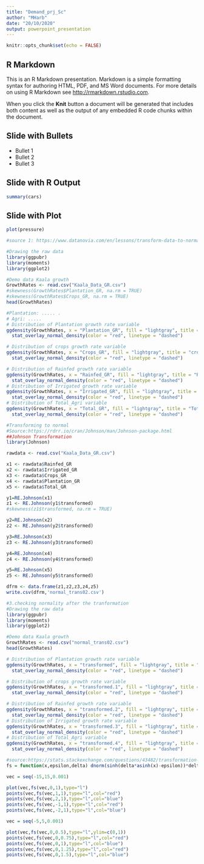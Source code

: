 ```yaml
---
title: "Demand_prj_Sc"
author: "MHarb"
date: "20/10/2020"
output: powerpoint_presentation
---
```


```r
knitr::opts_chunk$set(echo = FALSE)
```

## R Markdown

This is an R Markdown presentation. Markdown is a simple formatting syntax for authoring HTML, PDF, and MS Word documents. For more details on using R Markdown see <http://rmarkdown.rstudio.com>.

When you click the **Knit** button a document will be generated that includes both content as well as the output of any embedded R code chunks within the document.

## Slide with Bullets

- Bullet 1
- Bullet 2
- Bullet 3

## Slide with R Output

```r
summary(cars)
```

## Slide with Plot

```r
plot(pressure)
```

```r
#source 1: https://www.datanovia.com/en/lessons/transform-data-to-normal-distribution-in-r/

#Drawing the raw data
library(ggpubr)
library(moments)
library(ggplot2)

#Demo data Kaala growth
GrowthRates <- read.csv("Kaala_Data_GR.csv")
#skewness(GrowthRates$Plantation_GR, na.rm = TRUE)
#skewness(GrowthRates$Crops_GR, na.rm = TRUE)
head(GrowthRates)

#Plantation: ..... .
# Agri: .....
# Distribution of Plantation growth rate variable
ggdensity(GrowthRates, x = "Plantation_GR", fill = "lightgray", title = "Plantation") +
  stat_overlay_normal_density(color = "red", linetype = "dashed")

# Distribution of crops growth rate variable
ggdensity(GrowthRates, x = "Crops_GR", fill = "lightgray", title = "crops") +
  stat_overlay_normal_density(color = "red", linetype = "dashed")

# Distribution of Rainfed growth rate variable
ggdensity(GrowthRates, x = "Rainfed_GR", fill = "lightgray", title = "Rainfed") +
  stat_overlay_normal_density(color = "red", linetype = "dashed")
# Distribution of Irrigated growth rate variable
ggdensity(GrowthRates, x = "Irrigated_GR", fill = "lightgray", title = "Irrigated") +
  stat_overlay_normal_density(color = "red", linetype = "dashed")
# Distribution of Total_Agri variable
ggdensity(GrowthRates, x = "Total_GR", fill = "lightgray", title = "Total_Agri") +
  stat_overlay_normal_density(color = "red", linetype = "dashed")
```
```r
#Transforming to normal
#Source:https://rdrr.io/cran/Johnson/man/Johnson-package.html
##Johnson Transformation
library(Johnson)

rawdata <- read.csv("Kaala_Data_GR.csv")

x1 <- rawdata$Rainfed_GR
x2 <- rawdata$Irrigated_GR
x3 <- rawdata$Crops_GR
x4 <- rawdata$Plantation_GR
x5 <- rawdata$Total_GR

y1=RE.Johnson(x1)
z1 <- RE.Johnson(y1$transformed)
#skewness(z1$transformed, na.rm = TRUE)

y2=RE.Johnson(x2)
z2 <- RE.Johnson(y2$transformed)

y3=RE.Johnson(x3)
z3 <- RE.Johnson(y3$transformed)

y4=RE.Johnson(x4)
z4 <- RE.Johnson(y4$transformed)

y5=RE.Johnson(x5)
z5 <- RE.Johnson(y5$transformed)

dfrm <- data.frame(z1,z2,z3,z4,z5)
write.csv(dfrm,'normal_trans02.csv')
```

```r
#3.checking normality after the tranformation
#Drawing the raw data
library(ggpubr)
library(moments)
library(ggplot2)

#Demo data Kaala growth
GrowthRates <- read.csv("normal_trans02.csv")
head(GrowthRates)

# Distribution of Plantation growth rate variable
ggdensity(GrowthRates, x = "transformed", fill = "lightgray", title = "Plantation") +
  stat_overlay_normal_density(color = "red", linetype = "dashed")

# Distribution of crops growth rate variable
ggdensity(GrowthRates, x = "transformed.1", fill = "lightgray", title = "crops") +
  stat_overlay_normal_density(color = "red", linetype = "dashed")

# Distribution of Rainfed growth rate variable
ggdensity(GrowthRates, x = "transformed.2", fill = "lightgray", title = "Rainfed") +
  stat_overlay_normal_density(color = "red", linetype = "dashed")
# Distribution of Irrigated growth rate variable
ggdensity(GrowthRates, x = "transformed.3", fill = "lightgray", title = "Irrigated") +
  stat_overlay_normal_density(color = "red", linetype = "dashed")
# Distribution of Total_Agri variable
ggdensity(GrowthRates, x = "transformed.4", fill = "lightgray", title = "Total_Agri") +
  stat_overlay_normal_density(color = "red", linetype = "dashed")
```
```r
#source:https://stats.stackexchange.com/questions/43482/transformation-to-increase-kurtosis-and-skewness-of-normal-r-v
fs = function(x,epsilon,delta) dnorm(sinh(delta*asinh(x)-epsilon))*delta*cosh(delta*asinh(x)-epsilon)/sqrt(1+x^2)

vec = seq(-15,15,0.001)

plot(vec,fs(vec,0,1),type="l")
points(vec,fs(vec,1,1),type="l",col="red")
points(vec,fs(vec,2,1),type="l",col="blue")
points(vec,fs(vec,-1,1),type="l",col="red")
points(vec,fs(vec,-2,1),type="l",col="blue")

vec = seq(-5,5,0.001)

plot(vec,fs(vec,0,0.5),type="l",ylim=c(0,1))
points(vec,fs(vec,0,0.75),type="l",col="red")
points(vec,fs(vec,0,1),type="l",col="blue")
points(vec,fs(vec,0,1.25),type="l",col="red")
points(vec,fs(vec,0,1.5),type="l",col="blue")
```

